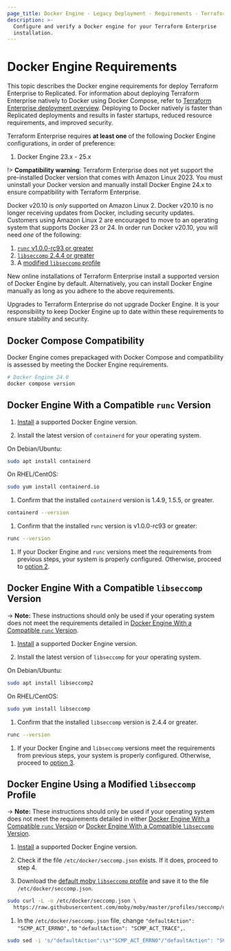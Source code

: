 ```yaml
---
page_title: Docker Engine - Legacy Deployment - Requirements - Terraform Enterprise
description: >-
  Configure and verify a Docker engine for your Terraform Enterprise
  installation.
---
```


# Docker Engine Requirements

This topic describes the Docker engine requirements for deploy Terraform Enterprise to Replicated. For information about deploying Terraform Enterprise natively to Docker using Docker Compose, refer to [Terraform Enterprise deployment overview](/terraform/enterprise/deploy). Deploying to Docker natively is faster than Replicated deployments and results in faster startups, reduced resource requirements, and improved security.


Terraform Enterprise requires **at least one** of the following Docker Engine configurations, in order of preference:
  
  1. Docker Engine 23.x - 25.x

!> **Compatibility warning**: Terraform Enterprise does not yet support the pre-installed Docker version that comes with Amazon Linux 2023. You must uninstall your Docker version and manually install Docker Engine 24.x to ensure compatibility with Terraform Enterprise.
  
Docker v20.10 is *only* supported on Amazon Linux 2. Docker v20.10 is no longer receiving updates from Docker, including security updates. Customers using Amazon Linux 2 are encouraged to move to an operating system that supports Docker 23 or 24. In order run Docker v20.10, you will need *one* of the following:

  1. [`runc` v1.0.0-rc93 or greater](#docker-engine-with-a-compatible-runc-version)
  1. [`libseccomp` 2.4.4 or greater](#docker-engine-with-a-compatible-libseccomp-version)
  1. A [modified `libseccomp` profile](#docker-engine-using-a-modified-libseccomp-profile)
  
New online installations of Terraform Enterprise install a supported version of Docker Engine by default. Alternatively, you can install Docker Engine manually as long as you adhere to the above requirements.
  
Upgrades to Terraform Enterprise do not upgrade Docker Engine. It is your responsibility to keep Docker Engine up to date within these requirements to ensure stability and security.

## Docker Compose Compatibility

  Docker Engine comes prepackaged with Docker Compose and compatibility is assessed by meeting the Docker Engine requirements.  
  
  ```sh
  # Docker Engine 24.0 
  docker compose version
  ```
  

## Docker Engine With a Compatible `runc` Version

  1. [Install](https://docs.docker.com/engine/install/) a supported Docker Engine version.
  
  1. Install the latest version of `containerd` for your operating system.
  
  On Debian/Ubuntu:
  
  ```sh
  sudo apt install containerd
  ```
  
  On RHEL/CentOS:
  
  ```sh
  sudo yum install containerd.io
  ```
  
  1. Confirm that the installed `containerd` version is 1.4.9, 1.5.5, or greater.
  
  ```sh
  containerd --version
  ```
  
  1. Confirm that the installed `runc` version is v1.0.0-rc93 or greater:
  
  ```sh
  runc --version
  ```
  
  1. If your Docker Engine and `runc` versions meet the requirements from previous steps, your system is properly configured. Otherwise, proceed to [  option 2](#option-2-docker-engine-with-a-compatible-libseccomp-version).

## Docker Engine With a Compatible `libseccomp` Version

  -> **Note:** These instructions should only be used if your operating system does not meet the requirements detailed in [Docker Engine With a Compatible `runc` Version](#docker-engine-with-a-compatible-runc-version).

  1. [Install](https://docs.docker.com/engine/install/) a supported Docker Engine version.
  
  1. Install the latest version of `libseccomp` for your operating system.
  
  On Debian/Ubuntu:
  
  ```sh
  sudo apt install libseccomp2
  ```
  
  On RHEL/CentOS:
  
  ```sh
  sudo yum install libseccomp
  ```
  
  1. Confirm that the installed `libseccomp` version is 2.4.4 or greater.
  
  ```sh
  runc --version
  ```
  
  1. If your Docker Engine and `libseccomp` versions meet the requirements from previous steps, your system is properly configured. Otherwise,   proceed to [option 3](#option-3-docker-engine-using-a-modified-libseccomp-profile).

## Docker Engine Using a Modified `libseccomp` Profile

  -> **Note:** These instructions should only be used if your operating system does not meet the requirements detailed in either [Docker Engine With   a Compatible `runc` Version](#docker-engine-with-a-compatible-runc-version) or [Docker Engine With a Compatible `libseccomp`   Version](https://terraform.io/docker-engine-with-a-compatible-libseccomp-version).
  
  1. [Install](https://docs.docker.com/engine/install/) a supported Docker Engine version.
  
  1. Check if the file `/etc/docker/seccomp.json` exists. If it does, proceed to step 4.
  
  1. Download the [default moby `libseccomp` profile](https://raw.githubusercontent.com/moby/moby/master/profiles/seccomp/default.json) and save it   to the file `/etc/docker/seccomp.json`.
  
  ```sh
  sudo curl -L -o /etc/docker/seccomp.json \
    https://raw.githubusercontent.com/moby/moby/master/profiles/seccomp/default.json
  ```
  
  1. In the `/etc/docker/seccomp.json` file, change `"defaultAction": "SCMP_ACT_ERRNO",` to `"defaultAction": "SCMP_ACT_TRACE",`.
  
  ```sh
  sudo sed -i 's/"defaultAction":\s*"SCMP_ACT_ERRNO"/"defaultAction": "SCMP_ACT_TRACE"/1' /etc/docker/seccomp.json
  ```
  

